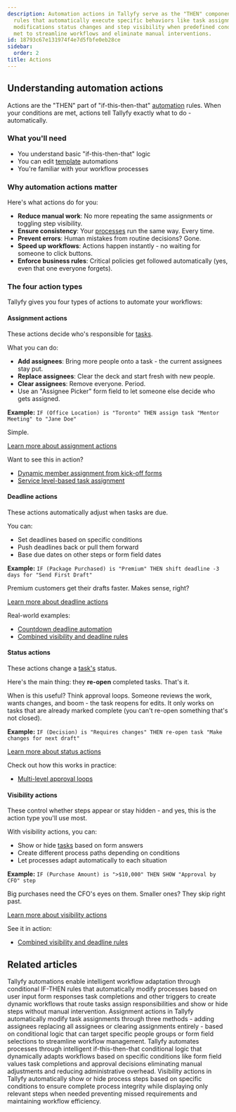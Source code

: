```yaml
---
description: Automation actions in Tallyfy serve as the "THEN" component of conditional
  rules that automatically execute specific behaviors like task assignments deadline
  modifications status changes and step visibility when predefined conditions are
  met to streamline workflows and eliminate manual interventions.
id: 18793c67e131974f4e7d5fbfe0eb28ce
sidebar:
  order: 2
title: Actions
---
```


## Understanding automation actions

Actions are the "THEN" part of "if-this-then-that" [automation](/products/pro/documenting/templates/automations/) rules. When your conditions are met, actions tell Tallyfy exactly what to do - automatically.

### What you'll need
- You understand basic "if-this-then-that" logic
- You can edit [template](/products/pro/documenting/templates/) automations
- You're familiar with your workflow processes

### Why automation actions matter

Here's what actions do for you:
- **Reduce manual work**: No more repeating the same assignments or toggling step visibility.
- **Ensure consistency**: Your [processes](/products/pro/tracking-and-tasks/processes/) run the same way. Every time.
- **Prevent errors**: Human mistakes from routine decisions? Gone.
- **Speed up workflows**: Actions happen instantly - no waiting for someone to click buttons.
- **Enforce business rules**: Critical policies get followed automatically (yes, even that one everyone forgets).

### The four action types

Tallyfy gives you four types of actions to automate your workflows:

#### Assignment actions
These actions decide who's responsible for [tasks](/products/pro/tracking-and-tasks/tasks/).

What you can do:
- **Add assignees**: Bring more people onto a task - the current assignees stay put.
- **Replace assignees**: Clear the deck and start fresh with new people.
- **Clear assignees**: Remove everyone. Period.
- Use an "Assignee Picker" form field to let someone else decide who gets assigned.

**Example:** `IF (Office Location) is "Toronto" THEN assign task "Mentor Meeting" to "Jane Doe"`

Simple.

[Learn more about assignment actions](/products/pro/documenting/templates/automations/actions/asignment-actions/)

Want to see this in action?
- [Dynamic member assignment from kick-off forms](/products/pro/documenting/templates/automations/examples/dynamic-member-assignment-from-kickoff/)
- [Service level-based task assignment](/products/pro/documenting/templates/automations/examples/service-level-assignment/)

#### Deadline actions
These actions automatically adjust when tasks are due.

You can:
- Set deadlines based on specific conditions
- Push deadlines back or pull them forward
- Base due dates on other steps or form field dates

**Example:** `IF (Package Purchased) is "Premium" THEN shift deadline -3 days for "Send First Draft"`

Premium customers get their drafts faster. Makes sense, right?

[Learn more about deadline actions](/products/pro/documenting/templates/automations/actions/deadline-actions/)

Real-world examples:
- [Countdown deadline automation](/products/pro/documenting/templates/automations/examples/countdown-deadline-automation/)
- [Combined visibility and deadline rules](/products/pro/documenting/templates/automations/examples/combined-visibility-deadline-rules/)

#### Status actions
These actions change a [task's](/products/pro/tracking-and-tasks/tasks/) status.

Here's the main thing: they **re-open** completed tasks. That's it.

When is this useful? Think approval loops. Someone reviews the work, wants changes, and boom - the task reopens for edits. It only works on tasks that are already marked complete (you can't re-open something that's not closed).

**Example:** `IF (Decision) is "Requires changes" THEN re-open task "Make changes for next draft"`

[Learn more about status actions](/products/pro/documenting/templates/automations/actions/status-actions/)

Check out how this works in practice:
- [Multi-level approval loops](/products/pro/documenting/templates/automations/examples/multi-level-approval-loops/)

#### Visibility actions
These control whether steps appear or stay hidden - and yes, this is the action type you'll use most.

With visibility actions, you can:
- Show or hide [tasks](/products/pro/tracking-and-tasks/tasks/) based on form answers
- Create different process paths depending on conditions
- Let processes adapt automatically to each situation

**Example:** `IF (Purchase Amount) is ">$10,000" THEN SHOW "Approval by CFO" step`

Big purchases need the CFO's eyes on them. Smaller ones? They skip right past.

[Learn more about visibility actions](/products/pro/documenting/templates/automations/actions/visibility-actions/)

See it in action:
- [Combined visibility and deadline rules](/products/pro/documenting/templates/automations/examples/combined-visibility-deadline-rules/)


<PageTree />


## Related articles
<CardGrid>
<LinkTitleCard header="<b>Templates > Automations</b>" href="/products/pro/documenting/templates/automations/" > Tallyfy automations enable intelligent workflow adaptation through conditional IF-THEN rules that automatically modify processes based on user input form responses task completions and other triggers to create dynamic workflows that route tasks assign responsibilities and show or hide steps without manual intervention. </LinkTitleCard>
<LinkTitleCard header="<b>Actions > Automate task assignments</b>" href="/products/pro/documenting/templates/automations/actions/asignment-actions/" > Assignment actions in Tallyfy automatically modify task assignments through three methods - adding assignees replacing all assignees or clearing assignments entirely - based on conditional logic that can target specific people groups or form field selections to streamline workflow management. </LinkTitleCard>
<LinkTitleCard header="<b>Tutorials > Create an automation</b>" href="/products/pro/tutorials/how-can-tallyfy-automate-and-streamline-my-processes/" > Tallyfy automates processes through intelligent if-this-then-that conditional logic that dynamically adapts workflows based on specific conditions like form field values task completions and approval decisions eliminating manual adjustments and reducing administrative overhead. </LinkTitleCard>
<LinkTitleCard header="<b>Actions > Automate hiding or showing tasks</b>" href="/products/pro/documenting/templates/automations/actions/visibility-actions/" > Visibility actions in Tallyfy automatically show or hide process steps based on specific conditions to ensure complete process integrity while displaying only relevant steps when needed preventing missed requirements and maintaining workflow efficiency. </LinkTitleCard>
</CardGrid>